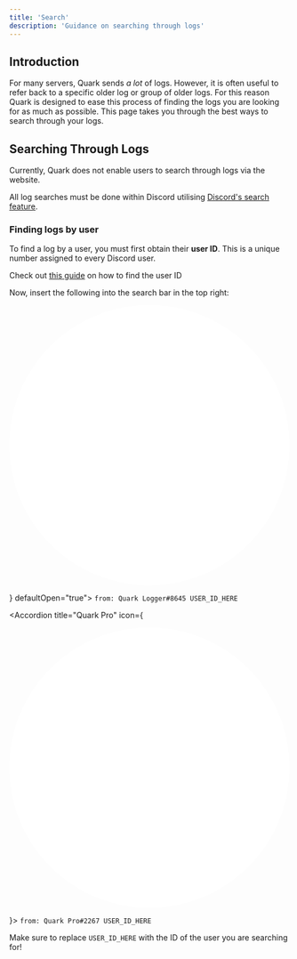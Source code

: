 ```yaml
---
title: 'Search'
description: 'Guidance on searching through logs'
---
```


## Introduction

For many servers, Quark sends *a lot* of logs. However, it is often useful to refer back
to a specific older log or group of older logs. For this reason Quark is designed to
ease this process of finding the logs you are looking for as much as possible. This
page takes you through the best ways to search through your logs.


## Searching Through Logs

Currently, Quark does not enable users to search through logs via the website.

All log searches must be done within Discord utilising [Discord's search feature](https://support.discord.com/hc/en-us/articles/115000468588-Using-Search).

### Finding logs by user

To find a log by a user, you must first obtain their **user ID**. This is a unique number
assigned to every Discord user.

<Tip>Check out [this guide](https://support.discord.com/hc/en-us/articles/206346498-Where-can-I-find-my-User-Server-Message-ID)
on how to find the user ID</Tip>

Now, insert the following into the search bar in the top right:

<AccordionGroup>
  <Accordion title="Quark" icon={<?xml version="1.0" standalone="no"?>
<!DOCTYPE svg PUBLIC "-//W3C//DTD SVG 20010904//EN"
 "http://www.w3.org/TR/2001/REC-SVG-20010904/DTD/svg10.dtd">
<svg version="1.0" xmlns="http://www.w3.org/2000/svg"
 width="512.000000pt" height="512.000000pt" viewBox="0 0 512.000000 512.000000"
 preserveAspectRatio="xMidYMid meet" style="background: #fff; border-radius: 100%; overflow: visible;">

<g transform="translate(0.000000,512.000000) scale(0.100000,-0.100000)"
fill="#c336c3" stroke="none">
<path d="M2210 5100 c-383 -59 -695 -172 -1014 -367 -300 -185 -629 -515 -813
-818 -261 -429 -383 -861 -383 -1355 0 -496 125 -936 387 -1364 185 -300 515
-629 818 -813 429 -261 861 -383 1355 -383 496 0 936 125 1364 387 300 185
629 515 813 818 261 429 383 861 383 1355 0 496 -125 936 -387 1364 -185 300
-515 629 -818 813 -324 197 -628 306 -1013 363 -176 26 -521 26 -692 0z m590
-488 c112 -44 209 -142 251 -256 15 -39 25 -93 28 -155 l6 -95 153 -62 c143
-58 182 -75 322 -144 177 -86 300 -170 410 -281 165 -166 230 -329 233 -584 4
-267 -45 -511 -199 -992 -30 -95 -57 -179 -60 -186 -3 -9 18 -27 62 -53 154
-90 233 -242 222 -423 -12 -175 -119 -321 -283 -383 -85 -32 -245 -32 -325 0
-114 45 -209 142 -252 257 -19 49 -23 79 -23 165 1 121 19 182 83 265 81 107
193 164 340 174 l86 6 74 225 c82 254 154 534 177 691 20 140 20 339 -1 432
-54 248 -255 452 -619 627 -115 55 -411 180 -428 180 -2 0 -21 -27 -41 -59
-183 -296 -634 -276 -781 35 -14 30 -29 54 -34 54 -18 0 -375 -146 -488 -200
-376 -179 -568 -366 -634 -617 -42 -162 -23 -441 51 -735 65 -257 179 -608
201 -619 8 -4 41 -12 74 -18 171 -31 309 -168 346 -342 15 -71 6 -192 -20
-259 -43 -112 -141 -208 -256 -252 -85 -32 -245 -32 -325 0 -114 45 -209 142
-252 257 -32 85 -32 245 0 325 46 116 143 209 262 254 36 13 64 28 63 33 -1 4
-29 96 -62 203 -59 187 -124 421 -135 485 -3 17 -14 79 -26 140 -27 147 -35
326 -20 445 43 333 245 564 670 766 149 71 184 86 343 148 89 35 170 66 180
69 14 5 17 18 17 71 0 198 141 377 337 426 64 16 211 6 273 -18z"/>
</g>
</svg>
} defaultOpen="true">
    ```
    from: Quark Logger#8645 USER_ID_HERE
    ```
  </Accordion>

  <Accordion title="Quark Pro" icon={<?xml version="1.0" standalone="no"?>
<!DOCTYPE svg PUBLIC "-//W3C//DTD SVG 20010904//EN"
 "http://www.w3.org/TR/2001/REC-SVG-20010904/DTD/svg10.dtd">
<svg version="1.0" xmlns="http://www.w3.org/2000/svg"
 width="512.000000pt" height="512.000000pt" viewBox="0 0 512.000000 512.000000"
 preserveAspectRatio="xMidYMid meet" style="background: #fff; border-radius: 100%; overflow: visible;">

<g transform="translate(0.000000,512.000000) scale(0.100000,-0.100000)"
fill="#585858" stroke="none">
<path d="M2210 5100 c-383 -59 -695 -172 -1014 -367 -300 -185 -629 -515 -813
-818 -261 -429 -383 -861 -383 -1355 0 -496 125 -936 387 -1364 185 -300 515
-629 818 -813 429 -261 861 -383 1355 -383 496 0 936 125 1364 387 300 185
629 515 813 818 261 429 383 861 383 1355 0 496 -125 936 -387 1364 -185 300
-515 629 -818 813 -324 197 -628 306 -1013 363 -176 26 -521 26 -692 0z m590
-488 c112 -44 209 -142 251 -256 15 -39 25 -93 28 -155 l6 -95 153 -62 c143
-58 182 -75 322 -144 177 -86 300 -170 410 -281 165 -166 230 -329 233 -584 4
-267 -45 -511 -199 -992 -30 -95 -57 -179 -60 -186 -3 -9 18 -27 62 -53 154
-90 233 -242 222 -423 -12 -175 -119 -321 -283 -383 -85 -32 -245 -32 -325 0
-114 45 -209 142 -252 257 -19 49 -23 79 -23 165 1 121 19 182 83 265 81 107
193 164 340 174 l86 6 74 225 c82 254 154 534 177 691 20 140 20 339 -1 432
-54 248 -255 452 -619 627 -115 55 -411 180 -428 180 -2 0 -21 -27 -41 -59
-183 -296 -634 -276 -781 35 -14 30 -29 54 -34 54 -18 0 -375 -146 -488 -200
-376 -179 -568 -366 -634 -617 -42 -162 -23 -441 51 -735 65 -257 179 -608
201 -619 8 -4 41 -12 74 -18 171 -31 309 -168 346 -342 15 -71 6 -192 -20
-259 -43 -112 -141 -208 -256 -252 -85 -32 -245 -32 -325 0 -114 45 -209 142
-252 257 -32 85 -32 245 0 325 46 116 143 209 262 254 36 13 64 28 63 33 -1 4
-29 96 -62 203 -59 187 -124 421 -135 485 -3 17 -14 79 -26 140 -27 147 -35
326 -20 445 43 333 245 564 670 766 149 71 184 86 343 148 89 35 170 66 180
69 14 5 17 18 17 71 0 198 141 377 337 426 64 16 211 6 273 -18z"/>
</g>
</svg>
}>
    ```
    from: Quark Pro#2267 USER_ID_HERE
    ```
  </Accordion>
</AccordionGroup>

<Note>Make sure to replace `USER_ID_HERE` with the ID of the user you are searching for!</Note>
